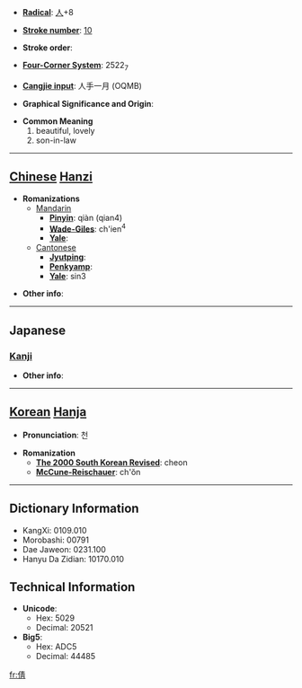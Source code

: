 * '''[[Wiktionary:Chinese radical index| Radical]]''': [[Wiktionary:Chinese radical index 人|人]]+8

* '''[[Wiktionary:Chinese total strokes index|Stroke number]]''': [[Wiktionary:Chinese total strokes index 10|10]]

* '''Stroke order''': 

* '''[[Wiktionary:Chinese four corner index|Four-Corner System]]''': 2522<sub>7</sub>

* '''[[Wiktionary:Chinese Cangjie index|Cangjie input]]''': 人手一月 (OQMB)

* '''Graphical Significance and Origin''': 

* '''Common Meaning'''
*#beautiful, lovely
*# son-in-law


----

== [[Chinese]] [[Hanzi]] ==

* '''Romanizations'''
** [[Mandarin]]
*** '''[[Pinyin]]''': qiàn (qian4)
*** '''[[Wade-Giles]]''': ch'ien<sup>4</sup>
*** '''[[Yale]]''': 
**[[Cantonese]]
***'''[[Jyutping]]''':
***'''[[Penkyamp]]''': 
***'''[[Yale]]''': sin3

* '''Other info''': 

----

==Japanese==
===[[Kanji]]===
{{kanji|on readings=[[せん]] (sen), [[せい]] (sei)|kun readings=[[うつくしい]] (utsukushii), [[つらつら]] (tsuratsura)}}

* '''Other info''':  

----

== [[Korean]] [[Hanja]] ==

* '''Pronunciation''': 천

* '''Romanization'''
** '''[[The 2000 South Korean Revised Romanization|The 2000 South Korean Revised]]''': cheon
** '''[[McCune-Reischauer]]''': ch'ŏn

----

== Dictionary Information ==

* KangXi: 0109.010
* Morobashi: 00791
* Dae Jaweon: 0231.100
* Hanyu Da Zidian: 10170.010

== Technical Information ==

* '''Unicode''':
** Hex: 5029
** Decimal: 20521
* '''Big5''':
** Hex: ADC5
** Decimal: 44485

[[fr:倩]]